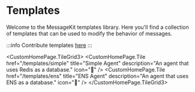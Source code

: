 
# Templates

Welcome to the MessageKit templates library. Here you'll find a collection of templates that can be used to modify the behavior of messages.

:::info
Contribute templates [here](/community/contribute)
:::

<CustomHomePage.TileGrid3>
  <CustomHomePage.Tile
    href="/templates/simple"
    title="Simple Agent"
    description="An agent that uses Redis as a database."
    icon="🤖"
  />
  <CustomHomePage.Tile
    href="/templates/ens"
    title="ENS Agent"
    description="An agent that uses ENS as a database."
    icon="🔗"
  />
</CustomHomePage.TileGrid3>
